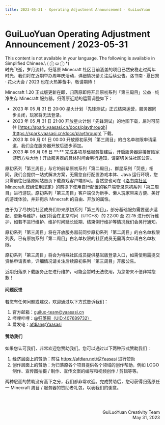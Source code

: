```yaml
---
title: 2023-05-31 · Operating Adjustment Announcement · GuiLuoYuan
---
```




# GuiLuoYuan Operating Adjustment Announcement / 2023-05-31

<Callout type="error" emoji="️🚫">
  This content is not available in your language. The following is available in Simplified Chinese.\
   ( ⓛ ω ⓛ &#42;)
</Callout>

<br />
时光飞逝，岁月流转。归落原 Minecraft 社区目前涵盖的项目已然安稳走过两年时光，我们将在近期举办周年庆活动，详细情况请关注后续公告。洛书南 · 夏日祭 · 花火大会 / 2023 也在火热筹备中，敬请期待！

Minecraft 1.20 正式版更新在即，归落原即将开启原初系列「第三周目」公益 · 纯净生存 Minecraft 服务器。归落原近期的运营调整如下：

- 2023 年 05 月 31 日 20:00 星火计划「先锋测试」正式结束运营，服务器同步关闭，玩家将无法登录。
- 2023 年 05 月 31 日 21:00 开放星火计划「先锋测试」的地图下载，届时可前往 [https://spark.yaasasi.cn/docs/playthrough](https://spark.yaasasi.cn/docs/playthrough) 下载。
- 2023 年 06 月 01 日 00:00 开放原初系列「第三周目」的白名单权限申请渠道，我们会在服务器开放后逐步添加。
- 2023 年 06 月 08 日 &#42;&#42;:&#42;&#42; 完成各项基础服务搭建后，开启服务器迎接冒险家游历方块大地！开放服务器的具体时间会另行通知，请密切关注社区公告。

原初系列「第三周目」与它的前辈原初系列「第二周目」、群星系列「荧惑」相同，我们会提供一站式解决方案，无需您自行配置游戏本体、Java 运行环境，您只需前往归落原网站首页下载游戏客户端即可。当然您也可在《[洛书南社区 Minecraft 模组使用规定](../../docs/rules/allowed_modifications)》的前提下使用自行配置的客户端登录原初系列「第三周目」进行游玩。原初系列「第三周目」客户端仅为新手、懒人玩家带来方便、美好的游戏体验，并非扼杀 Minecraft 的自由、开放的属性。

由于为了尽快给社区成员们带来原初系列「第三周目」，部分基础服务需要逐步适配、更新与维护，我们将会在北京时间（UTC+8）的 22:00 至 22:15 进行例行维护，如若不进行维护、维护时间延长延期、结束例行维护等情况我们会另行通知。

原初系列「第三周目」将在开放服务器前同步原初系列「第二周目」的白名单权限列表，已有原初系列「第二周目」白名单权限的社区成员无需再次申请白名单权限。

原初系列「第三周目」将会为特殊社区成员提供基岩版登录入口，如需使用需提交资格申请表单，详细情况请关注后续原初系列「第三周目」开服公告。

近期归落原下载服务正在进行维护，可能会暂时无法使用，为您带来不便非常抱歉！


#### 问题反馈

若您有任何问题或建议，欢迎通过以下方式告诉我们：

1. 官方邮箱：guiluo-team@yaasasi.cn
2. 哔哩哔哩：[@归落原（UID:407689732）](https://space.bilibili.com/407689732)
3. 爱发电：[afdian@Yaasasi](https://afdian.net/@Yaasasi)


#### 赞助我们

如果您认可我们，非常欢迎您赞助我们。您可以通过以下两种形式赞助我们：

1. 经济层面上的赞助：前往 https://afdian.net/@Yaasasi 进行赞助
2. 创作层面上的赞助：为归落原各个项目提供各个领域的创作帮助，例如 LOGO 制作、宣传图拍摄 / 制作、宣传文案的编写和视频创作 / 剪辑等等。

两种层面的赞助没有高下之分，我们都非常欢迎。完成赞助后，您可获得归落原任一 Minecraft 周目 / 服务器的赞助者礼包，以表我们的谢意。


<br /><br /><p align="right">GuiLuoYuan Creativity Team<br />May 31, 2023</p>